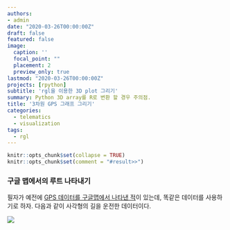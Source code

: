 ```yaml
---
authors:
- admin
date: "2020-03-26T00:00:00Z"
draft: false
featured: false
image:
  caption: ''
  focal_point: ""
  placement: 2
  preview_only: true
lastmod: "2020-03-26T00:00:00Z"
projects: [rpython]
subtitle: 'rgl을 이용한 3D plot 그리기'
summary: Python 3D array를 R로 변환 할 경우 주의점.
title: '3차원 GPS 그래프 그리기'
categories:
  - telematics
  - visualization
tags:
  - rgl
---
```


```r
knitr::opts_chunk$set(collapse = TRUE)
knitr::opts_chunk$set(comment = "#result>>")
```

### 구글 맵에서의 루트 나타내기

필자가 예전에 [GPS 데이터를 구글맵에서 나타낸 적](https://www.theissaclee.com/en/post/gpsvisulization/)이 있는데, 똑같은 데이터를 사용하기로 하자. 다음과 같이 사각형의 길을 운전한 데이터이다.

![](https://www.theissaclee.com/en/post/gpsvisulization/myanimation.gif)